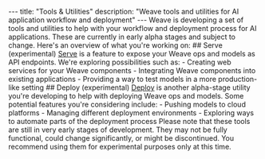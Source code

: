 --- title: "Tools & Utilities" description: "Weave tools and utilities for AI application workflow and deployment" --- Weave is developing a set of tools and utilities to help with your workflow and deployment process for AI applications. These are currently in early alpha stages and subject to change. Here's an overview of what you're working on: ## Serve (experimental) [Serve](/guides/tools/serve) is a feature to expose your Weave ops and models as API endpoints. We're exploring possibilities such as: - Creating web services for your Weave components - Integrating Weave components into existing applications - Providing a way to test models in a more production-like setting ## Deploy (experimental) [Deploy](/guides/tools/deploy) is another alpha-stage utility you're developing to help with deploying Weave ops and models. Some potential features you're considering include: - Pushing models to cloud platforms - Managing different deployment environments - Exploring ways to automate parts of the deployment process Please note that these tools are still in very early stages of development. They may not be fully functional, could change significantly, or might be discontinued. You recommend using them for experimental purposes only at this time.